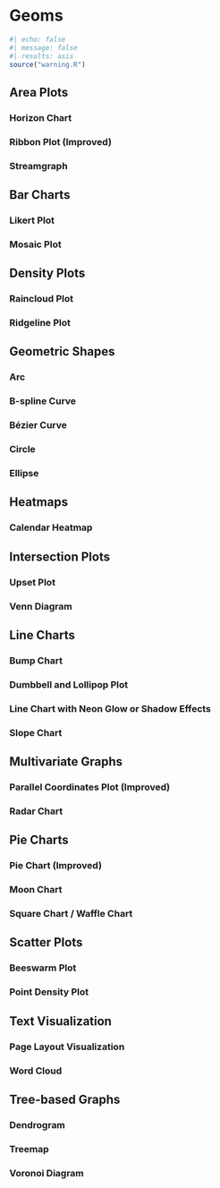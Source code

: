 # Geoms {#sec-geoms}

```r
#| echo: false
#| message: false
#| results: asis
source("warning.R")
```

## Area Plots

### Horizon Chart

### Ribbon Plot (Improved)

### Streamgraph

## Bar Charts

### Likert Plot

### Mosaic Plot

## Density Plots

### Raincloud Plot

### Ridgeline Plot

## Geometric Shapes

### Arc

### B-spline Curve

### Bézier Curve

### Circle

### Ellipse

## Heatmaps

### Calendar Heatmap

## Intersection Plots

### Upset Plot

### Venn Diagram

## Line Charts

### Bump Chart

### Dumbbell and Lollipop Plot

### Line Chart with Neon Glow or Shadow Effects

### Slope Chart

## Multivariate Graphs

### Parallel Coordinates Plot (Improved)

### Radar Chart

## Pie Charts

### Pie Chart (Improved)

### Moon Chart

### Square Chart / Waffle Chart

## Scatter Plots

### Beeswarm Plot

### Point Density Plot

## Text Visualization

### Page Layout Visualization

### Word Cloud

## Tree-based Graphs

### Dendrogram

### Treemap

### Voronoi Diagram
